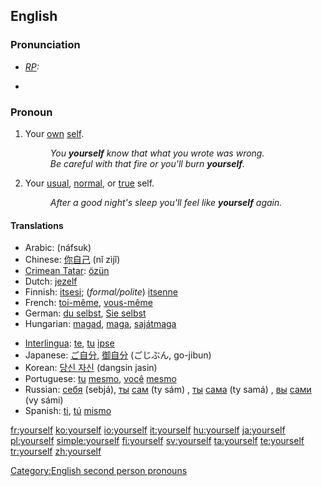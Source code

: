 ==English==

===Pronunciation===
{{English reflexive pronouns}}
* ''[[RP]]:'' {{IPA|/jɔːˈself/}}
* {{audio|en-us-yourself.ogg|Audio (US)}}
*: {{rhymes|ɛlf}}

===Pronoun===
{{en-pron|desc=referring to the person being spoken to, previously mentioned|the reflexive case of|you}}

# Your [[own]] [[self]].
#: ''You '''yourself''' know that what you wrote was wrong.''
#: ''Be careful with that fire or you'll burn '''yourself'''.''
# Your [[usual]], [[normal]], or [[true]] self.
#: ''After a good night's sleep you'll feel like '''yourself''' again.''

====Translations====
{{trans-top}}
* Arabic: {{Arab|[[نفسك|نَفْسُك]]}} (náfsuk)
* Chinese: [[你自己]] (nǐ zìjǐ)
* [[Crimean Tatar]]: [[özün]]
* Dutch: [[jezelf]]
* Finnish: [[itsesi]]; (''formal/polite'') [[itsenne]]
* French: [[toi-même]], [[vous-même]]
* German: [[du selbst]], [[Sie selbst]]
* Hungarian: [[magad]], [[maga]], [[sajátmaga]]
{{trans-mid}}
* [[Interlingua]]: [[te]], [[tu]] [[ipse]]
* Japanese: [[ご自分]], [[御自分]] (ごじぶん, go-jibun)
* Korean: [[당신 자신]] (dangsin jasin)
* Portuguese: [[tu#Portuguese|tu]] [[mesmo]], [[você]] [[mesmo]]
* Russian: [[себя]] (sebjá), [[ты#Russian|ты]] [[сам#Russian|сам]] (ty sám) {{m}}, [[ты#Russian|ты]] [[сам#Russian|сама]] (ty samá) {{f}}, [[вы#Russian|вы]] [[cam#Russian|сами]] (vy sámi)
* Spanish: [[ti]], [[tú]] [[mismo]]
{{trans-bottom}}

[[Category:English second person pronouns]]

[[fr:yourself]]
[[ko:yourself]]
[[io:yourself]]
[[it:yourself]]
[[hu:yourself]]
[[ja:yourself]]
[[pl:yourself]]
[[simple:yourself]]
[[fi:yourself]]
[[sv:yourself]]
[[ta:yourself]]
[[te:yourself]]
[[tr:yourself]]
[[zh:yourself]]